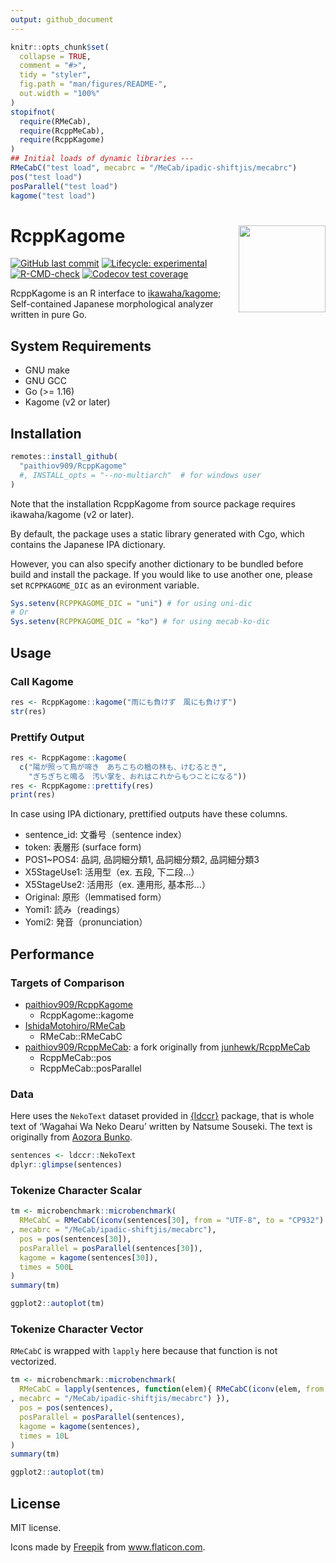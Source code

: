 ```yaml
---
output: github_document
---
```


<!-- README.md is generated from README.Rmd. Please edit that file -->

```r
knitr::opts_chunk$set(
  collapse = TRUE,
  comment = "#>",
  tidy = "styler",
  fig.path = "man/figures/README-",
  out.width = "100%"
)
stopifnot(
  require(RMeCab),
  require(RcppMeCab),
  require(RcppKagome)
)
## Initial loads of dynamic libraries ---
RMeCabC("test load", mecabrc = "/MeCab/ipadic-shiftjis/mecabrc")
pos("test load")
posParallel("test load")
kagome("test load")
```

# RcppKagome <a href='https://paithiov909.github.io/RcppKagome'><img src='https://raw.githack.com/paithiov909/RcppKagome/main/man/figures/logo.png' align="right" height="139" /></a>

<!-- badges: start -->
[![GitHub last commit](https://img.shields.io/github/last-commit/paithiov909/RcppKagome)](#)
[![Lifecycle: experimental](https://img.shields.io/badge/lifecycle-experimental-orange.svg)](https://www.tidyverse.org/lifecycle/#experimental)
[![R-CMD-check](https://github.com/paithiov909/RcppKagome/workflows/R-CMD-check/badge.svg)](https://github.com/paithiov909/RcppKagome/actions)
[![Codecov test coverage](https://codecov.io/gh/paithiov909/RcppKagome/branch/main/graph/badge.svg)](https://codecov.io/gh/paithiov909/RcppKagome?branch=main)
<!-- badges: end -->

RcppKagome is an R interface to [ikawaha/kagome](https://github.com/ikawaha/kagome); Self-contained Japanese morphological analyzer written in pure Go.

## System Requirements

- GNU make
- GNU GCC
- Go (>= 1.16)
- Kagome (v2 or later)

## Installation

```r
remotes::install_github(
  "paithiov909/RcppKagome"
  #, INSTALL_opts = "--no-multiarch"  # for windows user
)
```

Note that the installation RcppKagome from source package requires ikawaha/kagome (v2 or later).

By default, the package uses a static library generated with Cgo, which contains the Japanese IPA dictionary.

However, you can also specify another dictionary to be bundled before build and install the package. If you would like to use another one, please set `RCPPKAGOME_DIC` as an evironment variable.

``` r
Sys.setenv(RCPPKAGOME_DIC = "uni") # for using uni-dic
# Or
Sys.setenv(RCPPKAGOME_DIC = "ko") # for using mecab-ko-dic
```

## Usage

### Call Kagome

```r
res <- RcppKagome::kagome("雨にも負けず　風にも負けず")
str(res)
```

### Prettify Output

```r
res <- RcppKagome::kagome(
  c("陽が照って鳥が啼き　あちこちの楢の林も、けむるとき",
    "ぎちぎちと鳴る　汚い掌を、おれはこれからもつことになる"))
res <- RcppKagome::prettify(res)
print(res)
```

In case using IPA dictionary, prettified outputs have these columns.

- sentence_id: 文番号（sentence index）
- token: 表層形 (surface form)
- POS1~POS4: 品詞, 品詞細分類1, 品詞細分類2, 品詞細分類3
- X5StageUse1: 活用型（ex. 五段, 下二段…）
- X5StageUse2: 活用形（ex. 連用形, 基本形…）
- Original: 原形（lemmatised form）
- Yomi1: 読み（readings）
- Yomi2: 発音（pronunciation）

## Performance

### Targets of Comparison

- [paithiov909/RcppKagome](https://github.com/paithiov909/RcppKagome)
  - RcppKagome::kagome
- [IshidaMotohiro/RMeCab](https://github.com/IshidaMotohiro/RMeCab)
  - RMeCab::RMeCabC
- [paithiov909/RcppMeCab](https://github.com/paithiov909/RcppMeCab): a fork originally from [junhewk/RcppMeCab](https://github.com/junhewk/RcppMeCab)
  - RcppMeCab::pos
  - RcppMeCab::posParallel

### Data

Here uses the `NekoText` dataset provided in [{ldccr}](https://github.com/paithiov909/ldccr) package, that is whole text of 'Wagahai Wa Neko Dearu' written by Natsume Souseki. The text is originally from [Aozora Bunko](https://www.aozora.gr.jp/cards/000148/files/789_ruby_5639.zip).

```r
sentences <- ldccr::NekoText
dplyr::glimpse(sentences)
```

### Tokenize Character Scalar

```r
tm <- microbenchmark::microbenchmark(
  RMeCabC = RMeCabC(iconv(sentences[30], from = "UTF-8", to = "CP932")
, mecabrc = "/MeCab/ipadic-shiftjis/mecabrc"),
  pos = pos(sentences[30]),
  posParallel = posParallel(sentences[30]),
  kagome = kagome(sentences[30]),
  times = 500L
)
summary(tm)
```

```r
ggplot2::autoplot(tm)
```

### Tokenize Character Vector

`RMeCabC` is wrapped with `lapply` here because that function is not vectorized.

```r
tm <- microbenchmark::microbenchmark(
  RMeCabC = lapply(sentences, function(elem){ RMeCabC(iconv(elem, from = "UTF-8", to = "CP932")
, mecabrc = "/MeCab/ipadic-shiftjis/mecabrc") }),
  pos = pos(sentences),
  posParallel = posParallel(sentences),
  kagome = kagome(sentences),
  times = 10L
)
summary(tm)
```

```r
ggplot2::autoplot(tm)
```

## License

MIT license.

Icons made by [Freepik](http://www.freepik.com/) from [www.flaticon.com](https://www.flaticon.com/).

